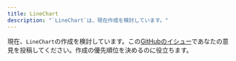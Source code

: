 ```yaml
---
title: LineChart
description: "`LineChart`は、現在作成を検討しています。"
---
```


現在、`LineChart`の作成を検討しています。この[GitHubのイシュー](https://github.com/yamada-ui/yamada-ui/issues/499)であなたの意見を投稿してください。作成の優先順位を決めるのに役立ちます。

